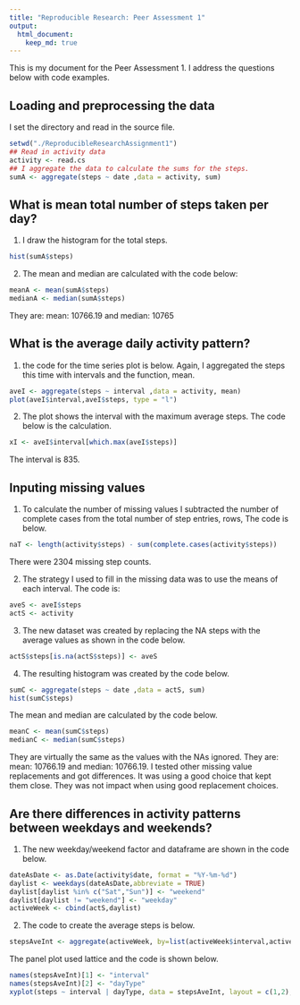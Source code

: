 ```yaml
---
title: "Reproducible Research: Peer Assessment 1"
output: 
  html_document:
    keep_md: true
---
```


This is my document for the Peer Assessment 1. I address the questions below with code examples.

## Loading and preprocessing the data
I set the directory and read in the source file.

```r
setwd("./ReproducibleResearchAssignment1")
## Read in activity data
activity <- read.cs
## I aggregate the data to calculate the sums for the steps.
sumA <- aggregate(steps ~ date ,data = activity, sum)

```
## What is mean total number of steps taken per day?
1. I draw the histogram for the total steps.
```r
hist(sumA$steps)
```
2. The mean and median are calculated with the code below:
```r
meanA <- mean(sumA$steps)
medianA <- median(sumA$steps)
```
They are: mean: 10766.19 and median: 10765

## What is the average daily activity pattern?
1. the code for the time series plot is below. Again, I aggregated the steps this time with intervals and the function, mean.
```r
aveI <- aggregate(steps ~ interval ,data = activity, mean)
plot(aveI$interval,aveI$steps, type = "l")
```
2. The plot shows the interval with the maximum average steps. The code below is the calculation.
```r

xI <- aveI$interval[which.max(aveI$steps)]

```

The interval is 835.

## Inputing missing values
1. To calculate the number of missing values I subtracted the number of complete cases from the total number of step entries, rows, The code is below. 
```r
naT <- length(activity$steps) - sum(complete.cases(activity$steps))

```
There were 2304 missing step counts.

2. The strategy I used to fill in the missing data was to use the means of each interval. The code is:
```r
aveS <- aveI$steps
actS <- activity
```
3. The new dataset was created by replacing the NA steps with the average values as shown in the code below.
```r
actS$steps[is.na(actS$steps)] <- aveS

```
4. The resulting histogram was created by the code below.
```r
sumC <- aggregate(steps ~ date ,data = actS, sum)
hist(sumC$steps)

```
The mean and median are calculated by the code below.
```r
meanC <- mean(sumC$steps)
medianC <- median(sumC$steps)

```
They are virtually the same as the values with the NAs ignored. 
They are: mean: 10766.19 and median: 10766.19. I tested other missing value replacements and got differences. It was using a good choice that kept them close. They was not impact when using good replacement choices.

## Are there differences in activity patterns between weekdays and weekends?
1. The new weekday/weekend factor and dataframe are shown in the code below.
```r
dateAsDate <- as.Date(activity$date, format = "%Y-%m-%d")
daylist <- weekdays(dateAsDate,abbreviate = TRUE)
daylist[daylist %in% c("Sat","Sun")] <- "weekend"
daylist[daylist != "weekend"] <- "weekday"
activeWeek <- cbind(actS,daylist)

```
2. The code to create the average steps is below.
```r
stepsAveInt <- aggregate(activeWeek, by=list(activeWeek$interval,activeWeek$daylist),FUN="mean")

```
The panel plot used lattice and the code is shown below.
```r
names(stepsAveInt)[1] <- "interval"
names(stepsAveInt)[2] <- "dayType"
xyplot(steps ~ interval | dayType, data = stepsAveInt, layout = c(1,2), type = "l")

```







